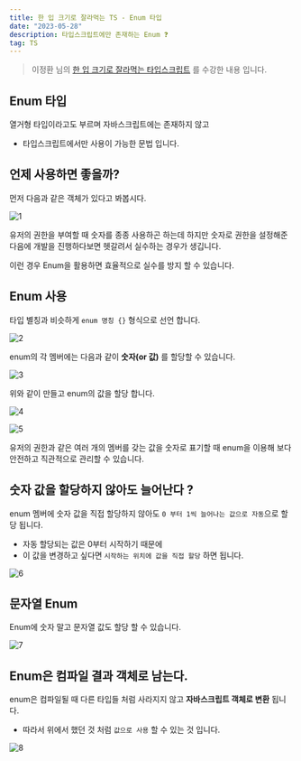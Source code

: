 ```yaml
---
title: 한 입 크기로 잘라먹는 TS - Enum 타입
date: "2023-05-28"
description: 타입스크립트에만 존재하는 Enum ❓
tag: TS
---
```


> 이정환 님의 [한 입 크기로 잘라먹는 타입스크립트](https://www.inflearn.com/course/%ED%95%9C%EC%9E%85-%ED%81%AC%EA%B8%B0-%ED%83%80%EC%9E%85%EC%8A%A4%ED%81%AC%EB%A6%BD%ED%8A%B8/) 를 수강한 내용 입니다.

## Enum 타입

열거형 타입이라고도 부르며 자바스크립트에는 존재하지 않고

-   타입스크립트에서만 사용이 가능한 문법 입니다.

## 언제 사용하면 좋을까?

먼저 다음과 같은 객체가 있다고 봐봅시다.

![1](https://github.com/Choi-HyunHo/hyunho-gatsby-blog/assets/87301268/33449029-da98-4b29-8d1c-0f92ddc89eb2)

유저의 권한을 부여할 때 숫자를 종종 사용하곤 하는데 하지만 숫자로 권한을 설정해준 다음에
개발을 진행하다보면 헷갈려서 실수하는 경우가 생깁니다.

이런 경우 Enum을 활용하면 효율적으로 실수를 방지 할 수 있습니다.

## Enum 사용

타입 별칭과 비슷하게 `enum 명칭 {}` 형식으로 선언 합니다.

![2](https://github.com/Choi-HyunHo/hyunho-gatsby-blog/assets/87301268/6a9c1f8a-3910-4988-b854-eea34081838f)

enum의 각 멤버에는 다음과 같이 **숫자(or 값)** 를 할당할 수 있습니다.

![3](https://github.com/Choi-HyunHo/hyunho-gatsby-blog/assets/87301268/7179e227-c60e-4361-b260-1a11e80e2614)

위와 같이 만들고 enum의 값을 할당 합니다.

![4](https://github.com/Choi-HyunHo/hyunho-gatsby-blog/assets/87301268/ab170ed6-15fa-4a37-a417-1b18b9d2eb15)

![5](https://github.com/Choi-HyunHo/hyunho-gatsby-blog/assets/87301268/03cd650e-f4f8-440f-a820-1bd4ed6dbdd3)

유저의 권한과 같은 여러 개의 멤버를 갖는 값을 숫자로 표기할 때 enum을 이용해 보다 안전하고 직관적으로 관리할 수 있습니다.

## 숫자 값을 할당하지 않아도 늘어난다 ?

enum 멤버에 숫자 값을 직접 할당하지 않아도 `0 부터 1씩 늘어나는 값으로 자동`으로 할당 됩니다.

-   자동 할당되는 값은 0부터 시작하기 때문에
-   이 값을 변경하고 싶다면 `시작하는 위치에 값을 직접 할당` 하면 됩니다.

![6](https://github.com/Choi-HyunHo/hyunho-gatsby-blog/assets/87301268/132a5eca-f5e6-43be-a0d3-b05dc24960a2)

## 문자열 Enum

Enum에 숫자 말고 문자열 값도 할당 할 수 있습니다.

![7](https://github.com/Choi-HyunHo/hyunho-gatsby-blog/assets/87301268/09aafa2d-6ba1-46ec-a12b-5e3fc9cd5a4c)

## Enum은 컴파일 결과 객체로 남는다.

enum은 컴파일될 때 다른 타입들 처럼 사라지지 않고 **자바스크립트 객체로 변환** 됩니다.

-   따라서 위에서 했던 것 처럼 `값으로 사용` 할 수 있는 것 입니다.

![8](https://github.com/Choi-HyunHo/hyunho-gatsby-blog/assets/87301268/a82537c3-bd81-4df0-a43e-933b71b14c92)
